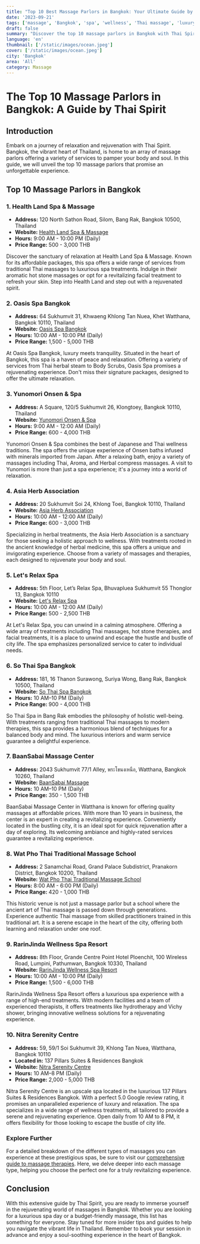 ```yaml
---
title: "Top 10 Best Massage Parlors in Bangkok: Your Ultimate Guide by Thai Spirit"
date: '2023-09-21'
tags: ['massage', 'Bangkok', 'spa', 'wellness', 'Thai massage', 'luxury spa', 'affordable massage', 'massage guide', 'relaxation', 'rejuvenation', 'spa treatments']
draft: false
summary: "Discover the top 10 massage parlors in Bangkok with Thai Spirit's ultimate guide. From luxury spas in Sathon to affordable wellness retreats, find the best places to rejuvenate your mind and body. Immerse yourself in a world of relaxation with authentic Thai massages, aromatic treatments, and state-of-the-art facilities. Experience wellness like never before in the heart of Thailand with Thai Spirit."
language: 'en'
thumbnail: ['/static/images/ocean.jpeg']
cover: ['/static/images/ocean.jpeg']
city: 'Bangkok'
area: 'All'
category: Massage
---
```


# The Top 10 Massage Parlors in Bangkok: A Guide by Thai Spirit

## Introduction

Embark on a journey of relaxation and rejuvenation with Thai Spirit. Bangkok, the vibrant heart of Thailand, is home to an array of massage parlors offering a variety of services to pamper your body and soul. In this guide, we will unveil the top 10 massage parlors that promise an unforgettable experience.

## Top 10 Massage Parlors in Bangkok
### 1. Health Land Spa & Massage

- **Address:** 120 North Sathon Road, Silom, Bang Rak, Bangkok 10500, Thailand
- **Website:** [Health Land Spa & Massage](http://www.healthlandspa.com/)
- **Hours:** 9:00 AM - 10:00 PM (Daily)
- **Price Range:** 500 - 3,000 THB

Discover the sanctuary of relaxation at Health Land Spa & Massage. Known for its affordable packages, this spa offers a wide range of services from traditional Thai massages to luxurious spa treatments. Indulge in their aromatic hot stone massages or opt for a revitalizing facial treatment to refresh your skin. Step into Health Land and step out with a rejuvenated spirit.

### 2. Oasis Spa Bangkok

- **Address:** 64 Sukhumvit 31, Khwaeng Khlong Tan Nuea, Khet Watthana, Bangkok 10110, Thailand
- **Website:** [Oasis Spa Bangkok](https://oasisspa.net/)
- **Hours:** 10:00 AM - 10:00 PM (Daily)
- **Price Range:** 1,500 - 5,000 THB

At Oasis Spa Bangkok, luxury meets tranquility. Situated in the heart of Bangkok, this spa is a haven of peace and relaxation. Offering a variety of services from Thai herbal steam to Body Scrubs, Oasis Spa promises a rejuvenating experience. Don't miss their signature packages, designed to offer the ultimate relaxation.

### 3. Yunomori Onsen & Spa

- **Address:** A Square, 120/5 Sukhumvit 26, Klongtoey, Bangkok 10110, Thailand
- **Website:** [Yunomori Onsen & Spa](https://www.yunomorionsen.com/2015/)
- **Hours:** 9:00 AM - 12:00 AM (Daily)
- **Price Range:** 600 - 4,000 THB

Yunomori Onsen & Spa combines the best of Japanese and Thai wellness traditions. The spa offers the unique experience of Onsen baths infused with minerals imported from Japan. After a relaxing bath, enjoy a variety of massages including Thai, Aroma, and Herbal compress massages. A visit to Yunomori is more than just a spa experience; it's a journey into a world of relaxation.

### 4. Asia Herb Association

- **Address:** 20 Sukhumvit Soi 24, Khlong Toei, Bangkok 10110, Thailand
- **Website:** [Asia Herb Association](https://asiaherbassociation.com/)
- **Hours:** 10:00 AM - 12:00 AM (Daily)
- **Price Range:** 600 - 3,000 THB

Specializing in herbal treatments, the Asia Herb Association is a sanctuary for those seeking a holistic approach to wellness. With treatments rooted in the ancient knowledge of herbal medicine, this spa offers a unique and invigorating experience. Choose from a variety of massages and therapies, each designed to rejuvenate your body and soul.

### 5. Let's Relax Spa

- **Address:** 5th Floor, Let’s Relax Spa, Bhuvapluea Sukhumvit 55 Thonglor 13, Bangkok 10110
- **Website:** [Let's Relax Spa](https://www.letsrelaxspa.com/)
- **Hours:** 10:00 AM - 12:00 AM (Daily)
- **Price Range:** 500 - 2,500 THB

At Let's Relax Spa, you can unwind in a calming atmosphere. Offering a wide array of treatments including Thai massages, hot stone therapies, and facial treatments, it is a place to unwind and escape the hustle and bustle of city life. The spa emphasizes personalized service to cater to individual needs.

### 6. So Thai Spa Bangkok

- **Address:** 181, 16 Thanon Surawong, Suriya Wong, Bang Rak, Bangkok 10500, Thailand
- **Website:** [So Thai Spa Bangkok](https://www.sothaispabkk.com/)
- **Hours:**  10 AM–10 PM (Daily)
- **Price Range:** 900 - 4,000 THB  

So Thai Spa in Bang Rak embodies the philosophy of holistic well-being. With treatments ranging from traditional Thai massages to modern therapies, this spa provides a harmonious blend of techniques for a balanced body and mind. The luxurious interiors and warm service guarantee a delightful experience.

### 7. BaanSabai Massage Center

- **Address:** 2043 Sukhumvit 77/1 Alley, พระโขนงเหนือ, Watthana, Bangkok 10260, Thailand  
- **Website:** [BaanSabai Massage](https://baan-sabai-massage.business.site/)  
- **Hours:** 10 AM–10 PM (Daily)
- **Price Range:** 350 - 1,500 THB  

BaanSabai Massage Center in Watthana is known for offering quality massages at affordable prices. With more than 10 years in business, the center is an expert in creating a revitalizing experience. Conveniently located in the bustling city, it is an ideal spot for quick rejuvenation after a day of exploring. Its welcoming ambiance and highly-rated services guarantee a revitalizing experience.

### 8. Wat Pho Thai Traditional Massage School

- **Address:** 2 Sanamchai Road, Grand Palace Subdistrict, Pranakorn District, Bangkok 10200, Thailand
- **Website:** [Wat Pho Thai Traditional Massage School](https://www.watpomassage.com/)
- **Hours:** 8:00 AM - 6:00 PM (Daily)
- **Price Range:** 420 - 1,000 THB

This historic venue is not just a massage parlor but a school where the ancient art of Thai massage is passed down through generations. Experience authentic Thai massage from skilled practitioners trained in this traditional art. It is a serene escape in the heart of the city, offering both learning and relaxation under one roof.

### 9. RarinJinda Wellness Spa Resort

- **Address:** 8th Floor, Grande Centre Point Hotel Ploenchit, 100 Wireless Road, Lumpini, Pathumwan, Bangkok 10330, Thailand
- **Website:** [RarinJinda Wellness Spa Resort](https://www.rarinjinda.com/)
- **Hours:** 10:00 AM - 10:00 PM (Daily)
- **Price Range:** 1,500 - 6,000 THB

RarinJinda Wellness Spa Resort offers a luxurious spa experience with a range of high-end treatments. With modern facilities and a team of experienced therapists, it offers treatments like hydrotherapy and Vichy shower, bringing innovative wellness solutions for a rejuvenating experience.

### 10. Nitra Serenity Centre

- **Address:** 59, 59/1 Soi Sukhumvit 39, Khlong Tan Nuea, Watthana, Bangkok 10110  
- **Located in:** 137 Pillars Suites & Residences Bangkok  
- **Website:** [Nitra Serenity Centre](https://137pillarshotels.com/en/bangkok/wellbeing/)  
- **Hours:** 10 AM–8 PM (Daily)
- **Price Range:** 2,000 - 5,000 THB  

Nitra Serenity Centre is an upscale spa located in the luxurious 137 Pillars Suites & Residences Bangkok. With a perfect 5.0 Google review rating, it promises an unparalleled experience of luxury and relaxation. The spa specializes in a wide range of wellness treatments, all tailored to provide a serene and rejuvenating experience. Open daily from 10 AM to 8 PM, it offers flexibility for those looking to escape the bustle of city life.

### Explore Further

For a detailed breakdown of the different types of massages you can experience at these prestigious spas, be sure to visit our [comprehensive guide to massage therapies](LINK-TO-YOUR-PAGE). Here, we delve deeper into each massage type, helping you choose the perfect one for a truly revitalizing experience.

## Conclusion

With this extensive guide by Thai Spirit, you are ready to immerse yourself in the rejuvenating world of massages in Bangkok. Whether you are looking for a luxurious spa day or a budget-friendly massage, this list has something for everyone. Stay tuned for more insider tips and guides to help you navigate the vibrant life in Thailand. Remember to book your session in advance and enjoy a soul-soothing experience in the heart of Bangkok.
